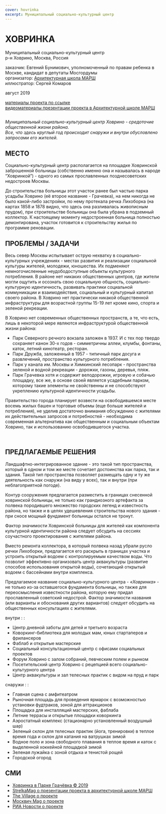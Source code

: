 ```yaml
---
cover: hovrinka
excerpt: Муниципальный социально-культурный центр
---
```


# ХОВРИНКА

Муниципальный социально-культурный центр<br/>
р-н Ховрино, Москва, Россия

заказчик: Евгений Бунимович, уполномоченный по правам ребенка в Москве, кандидат в депутаты Мосгордумы<br/>
организатор: [Архитектурная школа МАРШ](https://march.ru/)<br/>
иллюстратор: Сергей Комаров

август 2019

[материалы проекта по ссылке](https://issuu.com/unit4/docs/hovrinka)<br/>
[видеоматериалы презентации проекта в Архитектурной школе МАРШ](https://www.yabloko.ru/regnews/Moscow/2019/08/22)


<Image src="https://unitcdn.tmshv.com/hovrinka_01_05925e493f.jpg" alt="" />

_Муниципальный социально-культурный центр Ховрино - средоточие общественной жизни района.<br/>
Все, что здесь круглый год происходит снаружи и внутри обусловлено запросами его жителей._

## МЕСТО
Социально-культурный центр располагается на площадке Ховринской заброшенной больницы (собственно именно она и называлась в народе “Ховринкой”) - одного из самых прославленных позднесоветских недостроев Москвы.

До строительства больницы этот участок ранее был частью парка усадьбы Ховрино (её второе название - Грачевка), на нем никогда не было какой-либо застройки, по нему протекала речка Лихоборка (на картах 1858 и 1878 видно, что здесь она разливалась живописным прудом), при строительстве больницы она была убрана в подземный коллектор. К настоящему моменту недостроенная больница полностью демонтирована, участок готовится к строительству жилья по программе реновации.

## ПРОБЛЕМЫ / ЗАДАЧИ

Весь север Москвы испытывает острую нехватку в социально-культурных учреждениях - местах развития и реализации социальной культуры жителей, молодежи, юношества. Их подменяют немногочисленные неудободоступные объекты культурного потребления. В районе нет никаких общественных центров, где жители могли ощутить и осознать свою социальную общность, социально-культурную идентичность, развивать практики социальной коммуникации и взаимодействия, социальный и культурный капитал своего района.
В Ховрино нет практически никакой общественной инфраструктуры для возрастной группы 15-19 лет кроме кино, спорта и зеленой рекреации.

В Ховрино нет современных общественных пространств, а те, что есть, лишь в некоторой мере являются инфраструктурой общественной жизни района:
- Парк Северного речного вокзала заложен в 1937. И с тех пор твердо сохраняет канон 30-х годов - симметричны аллеи, клумбы, фонтаны, каток, летний кинотеатр, ресторан.
- Парк Дружба, заложенный в 1957 - типичный парк досуга и развлечений, пространство культурного потребления.
- Парк у канала им. Москвы и Химкинский лесопарк - пространства зеленой и водной рекреации - дорожки, газоны, деревья, пляж.
- Парк Грачевка хотя и содержит велодорожки, игровую и собачью площадку, все же, в основе своей является усадебным парком, которому такие элементы не свойственны и не способствуют укреплению культурной идентичности усадьбы.

Правительство города планирует возвести на освободившемся месте восемь жилых башен и торговые объемы (еще больше жителей и потребления), не уделив достаточно внимания обсуждению с жителями их действительных запросов и потребностей - необходима современная альтернатива как общественным и социальным объектам Ховрино, так и использованию освободившегося участка.

<Carousel effect=crossfade>
	<Image src="https://unitcdn.tmshv.com/hovrinka_02_02eee05cee.jpg" alt="" />
	<Image src="https://unitcdn.tmshv.com/hovrinka_03_c9449ec50b.jpg" alt="" />
</Carousel>

## ПРЕДЛАГАЕМЫЕ РЕШЕНИЯ

Ландшафтно-интегрированное здание - это такой тип пространства, который в одном и том же месте сочетает достоинства как парка, так и здания. Такой тип пространства позволяет размещать одну и ту же деятельность как снаружи (на виду у всех), так и внутри (при неблагоприятной погоде).

Контур сооружения предлагается разместить в границах снесенной ховринской больницы, не только как грандиозного артефакта за полвека породившего множество городских легенд и известность района, но также и в целях удешевления строительства нового здания - при сносе мощный фундамент больницы остался не тронут.

Фактор значимости Ховринской больницы для жителей как компонента культурной идентичности района следует обсудить на сессиях соучастного проектирования с жителями района.

Вместо ремонта коллектора, в который полвека назад убрали русло речки Лихоборки, предлагается его раскрыть в границах участка и устроить открытый водоем с контролируемым качеством воды. Что позволит эффективно организовать центр аквакультуры (развитие способов использования открытой воды), сочетающий открытый водоем с бассейнами внутри комплекса.

Предлагаемое название социально-культурного центра - _«Ховринка»_ - не только из-за оставшегося фундамента больницы, но также для переосмысления известности района, которую ему придал прославленный советский недострой. Фактор значимости названия (или варианты и обоснования других вариантов) следует обсудить на общественных консультациях с жителями.

внутри : :
- Центр дневной заботы для детей и третьего возраста
- Коворкинг-библиотека для молодых мам, юных стартаперов и фрилансеров
- Фаблаб и открытые мастерские
- Социальный консультационный центр с офисами социальных проектов
- Форум Ховрино с залом собраний, певческим полем и рынком
- Посетительский центр Ховрино с рецепцией всего социально-культурного центра
- Центр аквакультуры и зал телесных практик с видом на пруд и парк

снаружи : :
- Главная сцена с амфитеатром
- Рыночная площадь для проведения ярмарок с возможностью установки фудтраков, зоной для аттракционов
- Площадка для инсталляций мастерских, фаблаба
- Летние террасы и открытые площадки коворкинга
- Аэростатный комплекс (стационарно установленный воздушный шар)
- Зеленый склон для телесных практик (йога, тренировки) в теплое время года и склон для катания на ватрушках зимой
- Водное поло и зона свободного плавания в теплое время и каток с выделенной хоккейной площадкой зимой
- Зеленая лужайка с зоной отдыха и тенистой рощей
- Городской огород


## СМИ

- [Ховринка в Парке Грачёвка © 2019](https://khovrinka.ru/)
- [StrelkaMag о презентации проекта в архитектурной школе МАРШ](https://strelkamag.com/ru/news/vernut-reku-i-sdelat-kulturnyi-centr-kakim-arkhitektory-vidyat-park-na-meste-byvshei-khovrinskoi-bolnicy)
- [The Village о проекте](https://www.the-village.ru/village/city/news-city/360127-hovrinka)
- [Москвич Mag о проекте](https://moskvichmag.ru/na-meste-snesennoj-hovrinskoj-bolnitsy-moskovskie-arhitektory-hotyat-sdelat-park/)
- [РИА Новости о проекте](https://realty.ria.ru/20190822/1557780061.html)

